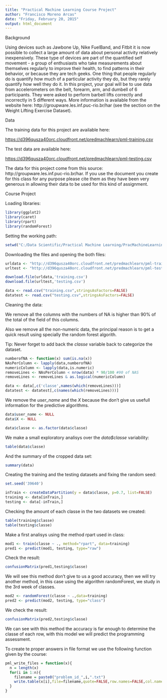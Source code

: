 ```yaml
---
title: "Practical Machine Learning Course Project"
author: "Francisco Moreno Arcas"
date: "Friday, February 20, 2015"
output: html_document
---
```


Background

Using devices such as Jawbone Up, Nike FuelBand, and Fitbit it is now possible to collect a large amount of data about personal activity relatively inexpensively. These type of devices are part of the quantified self movement - a group of enthusiasts who take measurements about themselves regularly to improve their health, to find patterns in their behavior, or because they are tech geeks. One thing that people regularly do is quantify how much of a particular activity they do, but they rarely quantify how well they do it. In this project, your goal will be to use data from accelerometers on the belt, forearm, arm, and dumbell of 6 participants. They were asked to perform barbell lifts correctly and incorrectly in 5 different ways. More information is available from the website here: http://groupware.les.inf.puc-rio.br/har (see the section on the Weight Lifting Exercise Dataset). 

Data 

The training data for this project are available here: 

<https://d396qusza40orc.cloudfront.net/predmachlearn/pml-training.csv>

The test data are available here: 

<https://d396qusza40orc.cloudfront.net/predmachlearn/pml-testing.csv>

The data for this project come from this source: http://groupware.les.inf.puc-rio.br/har. If you use the document you create for this class for any purpose please cite them as they have been very generous in allowing their data to be used for this kind of assignment. 

Course Project

Loading libraries:

```r
library(ggplot2)
library(caret)
library(rpart)
library(randomForest)
```

Setting the working path:

```r
setwd("C:/Data Scientific/Practical Machine Learning/PracMachineLearning")
```

Downloading the files and opening the both files:

```r
urldata <- "http://d396qusza40orc.cloudfront.net/predmachlearn/pml-training.csv"
urltest <- "http://d396qusza40orc.cloudfront.net/predmachlearn/pml-testing.csv"

download.file(urldata,'training.csv')
download.file(urltest,'testing.csv')

data <- read.csv("training.csv",stringsAsFactors=FALSE)
datatest <- read.csv("testing.csv",stringsAsFactors=FALSE)
```

Cleaning the data:

We remove all the columns with the numbers of NA is higher than 90% of the total of the field of this columns.

Also we remove all the non-numeric data, the principal reason is to get a quick result using specially the random forest algorith.

Tip: Never forget to add back the *classe* variable back to categorize the dataset.

```r
numberofNA <- function(x) sum(is.na(x))
NAsPerColumn <- lapply(data,numberofNA)
numericColumn <- lapply(data,is.numeric)
removeLines <- NAsPerColumn < nrow(data) * 90/100 #90 of NAS
removeLines <- removeLines & as.logical(numericColumn)

data <- data[,c('classe',names(which(removeLines)))]
datatest <- datatest[,c(names(which(removeLines)))]
```

We remove the *user_name* and the *X* because the don't give us usefull information for the predictive algorithms.

```r
data$user_name <- NULL
data$X <- NULL

data$classe <- as.factor(data$classe)
```

We make a small exploratory analisys over the *data$classe* variability:

```r
table(data$classe)
```

And the summary of the cropped data set:

```r
summary(data)
```

Creating the training and the testing datasets and fixing the random seed:

```r
set.seed('39640')

inTrain <- createDataPartition(y = data$classe, p=0.7, list=FALSE)
training <- data[inTrain,]
testing <- data[-inTrain,]
```

Checking the amount of each classe in the two datasets we created:

```r
table(training$classe)
table(testing$classe)
```

Make a first analisys using the method rpart used in class:

```r
mod1 <- train(classe ~ ., method="rpart", data=training)
pred1 <- predict(mod1, testing, type="raw")
```

Check the result:

```r
confusionMatrix(pred1,testing$classe)
```

We will see this method don't give to us a good accuracy, then we will try another method, in this case using the algorithm randomForest, we study in the 3rd week of classes.

```r
mod2 <- randomForest(classe ~ .,data=training)
pred2 <- predict(mod2, testing, type="class")
```

We check the result:

```r
confusionMatrix(pred2,testing$classe)
```

We can see with this method the accuracy is far enough to determine the classe of each row, with this model we will predict the programming assessment.

To create te proper answers in file format we use the following function given by the course:

```r
pml_write_files = function(x){
  n = length(x)
  for(i in 1:n){
    filename = paste0("problem_id_",i,".txt")
    write.table(x[i],file=filename,quote=FALSE,row.names=FALSE,col.names=FALSE)
  }
}
```


